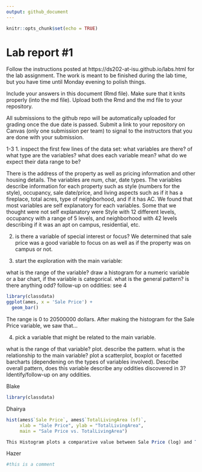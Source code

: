 ```yaml
---
output: github_document
---
```


<!-- README.md is generated from README.Rmd. Please edit the README.Rmd file -->


```r
knitr::opts_chunk$set(echo = TRUE)
```

# Lab report #1

Follow the instructions posted at https://ds202-at-isu.github.io/labs.html for the lab assignment. The work is meant to be finished during the lab time, but you have time until Monday evening to polish things.

Include your answers in this document (Rmd file). Make sure that it knits properly (into the md file). Upload both the Rmd and the md file to your repository.  

All submissions to the github repo will be automatically uploaded for grading once the due date is passed.
Submit a link to your repository on Canvas (only one submission per team) to signal to the instructors that you are done with your submission.

1-3
1. inspect the first few lines of the data set: what variables are there? of what type are the variables? what does each variable mean? what do we expect their data range to be?

There is the address of the property as well as pricing information and other housing details.  The variables are num, char, date types.  The variables describe information for each property such as style (numbers for the style), occupancy, sale date/price, and living aspects such as if it has a fireplace, total acres, type of neighborhood, and if it has AC.  We found that most variables are self explanatory for each variables.  Some that we thought were not self explanatory were Style with 12 different levels, occupancy with a range of 5 levels, and neighborhood with 42 levels describing if it was an apt on campus, residential, etc.

2. is there a variable of special interest or focus?
We determined that sale price was a good variable to focus on as well as if the property was on campus or not.

3. start the exploration with the main variable:

what is the range of the variable? draw a histogram for a numeric variable or a bar chart, if the variable is categorical. what is the general pattern? is there anything odd?
follow-up on oddities: see 4

```r
library(classdata)
ggplot(ames, x = 'Sale Price') + 
  geom_bar()
```

The range is 0 to 20500000 dollars.  After making the histogram for the Sale Price variable, we saw that...

4. pick a variable that might be related to the main variable.

what is the range of that variable? plot. describe the pattern.
what is the relationship to the main variable? plot a scatterplot, boxplot or facetted barcharts (dependening on the types of variables involved). Describe overall pattern, does this variable describe any oddities discovered in 3? Identify/follow-up on any oddities.


Blake
```r
library(classdata)
```

Dhairya
```r
hist(ames$`Sale Price`, ames$`TotalLivingArea (sf)`, 
     xlab = "Sale Price", ylab = "TotalLivingArea", 
     main = "Sale Price vs. TotalLivingArea")

This Histogram plots a comparative value between Sale Price (log) and TotalLivingArea (sf). This shows that the TotalLivingArea data is ranging from 100 square feet to 3000 square feet. 
```


Hazer
```r
#this is a comment
```

